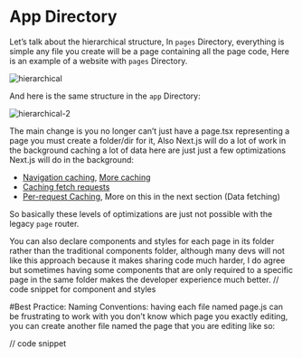 
# App Directory

Let’s talk about the hierarchical structure, In `pages` Directory, everything is simple any file you create will be a page containing all the page code, Here is an example of a website with `pages` Directory.

![hierarchical](/frontend/hierarchical.png)

And here is the same structure in the `app` Directory:

![hierarchical-2](/frontend/hierarchical-2.png)

The main change is you no longer can’t just have a page.tsx representing a page you must create a folder/dir for it, Also Next.js will do a lot of work in the background caching a lot of data here are just just a few optimizations Next.js will do in the background:

- [Navigation caching](https://nextjs.org/docs/app/building-your-application/routing#server-centric-routing-with-client-side-navigation), [More caching](https://nextjs.org/docs/app/building-your-application/routing/linking-and-navigating#client-side-caching-of-rendered-server-components)
- [Caching fetch requests](https://nextjs.org/docs/getting-started/react-essentials#sharing-fetch-requests-between-server-components)
- [Per-request Caching](https://nextjs.org/docs/app/building-your-application/data-fetching/caching#per-request-caching), More on this in the next section (Data fetching)

So basically these levels of optimizations are just not possible with the legacy `page` router.

You can also declare components and styles for each page in its folder rather than the traditional components folder, although many devs will not like this approach because it makes sharing code much harder, I do agree but sometimes having some components that are only required to a specific page in the same folder makes the developer experience much better.
// code snippet for component and styles

#Best Practice: Naming Conventions: having each file named page.js can be frustrating to work with you don’t know which page you exactly editing, you can create another file named the page that you are editing like so:

// code snippet
